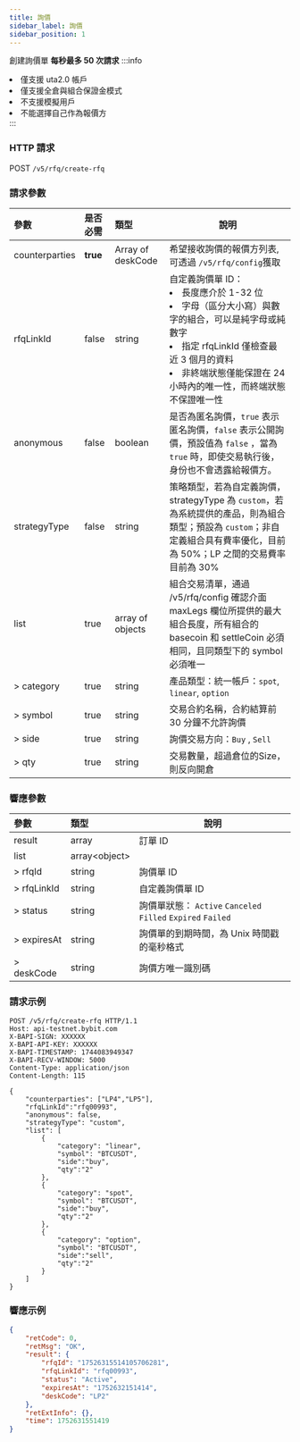 ```yaml
---
title: 詢價
sidebar_label: 詢價
sidebar_position: 1
---
```

創建詢價單 **每秒最多 50 次請求**
:::info
<li>僅支援 uta2.0 帳戶</li><li>僅支援全倉與組合保證金模式</li><li>不支援模擬用戶</li><li>不能選擇自己作為報價方</li>
:::

### HTTP 請求
POST `/v5/rfq/create-rfq`

### 請求參數
| 參數 | 是否必需 | 類型 | 說明 |
|:----- |:-------|:-----|------ |
|counterparties |**true** |Array of deskCode |希望接收詢價的報價方列表,可透過 `/v5/rfq/config`獲取|
|rfqLinkId |false |string |自定義詢價單 ID： <li>長度應介於 1-32 位 </li> <li>字母（區分大小寫）與數字的組合，可以是純字母或純數字 </li> <li>指定 rfqLinkId 僅檢查最近 3 個月的資料 </li><li>非終端狀態僅能保證在 24 小時內的唯一性，而終端狀態不保證唯一性 </li>|
|anonymous |false |boolean |是否為匿名詢價，`true` 表示匿名詢價，`false` 表示公開詢價，預設值為 `false` ，當為 `true` 時，即使交易執行後，身份也不會透露給報價方。|
|strategyType |false |string |策略類型，若為自定義詢價，strategyType 為 `custom`，若為系統提供的產品，則為組合類型；預設為 `custom`；非自定義組合具有費率優化，目前為 50%；LP 之間的交易費率目前為 30%|
|list |true |array of objects |組合交易清單，通過 /v5/rfq/config 確認介面 maxLegs 欄位所提供的最大組合長度，所有組合的 basecoin 和 settleCoin 必須相同，且同類型下的 symbol 必須唯一|
|> category |true |string |產品類型：統一帳戶：`spot`, `linear`, `option` |
|> symbol |true |string |交易合約名稱，合約結算前 30 分鐘不允許詢價 |
|> side |true |string |詢價交易方向：`Buy` , `Sell` |
|> qty |true |string |交易數量，超過倉位的Size，則反向開倉 |

### 響應參數
| 參數 | 類型 | 說明 |
|:----- |:-----|----- |
|result |array |訂單 ID |
|list |array&lt;object&gt; ||
|> rfqId |string |詢價單 ID |
|> rfqLinkId |string |自定義詢價單 ID |
|> status |string |詢價單狀態： `Active` `Canceled` `Filled` `Expired` `Failed` |
|> expiresAt |string |詢價單的到期時間，為 Unix 時間戳的毫秒格式 |
|> deskCode |string |詢價方唯一識別碼 |

### 請求示例

```http
POST /v5/rfq/create-rfq HTTP/1.1
Host: api-testnet.bybit.com
X-BAPI-SIGN: XXXXXX
X-BAPI-API-KEY: XXXXXX
X-BAPI-TIMESTAMP: 1744083949347
X-BAPI-RECV-WINDOW: 5000
Content-Type: application/json
Content-Length: 115

{
    "counterparties": ["LP4","LP5"],
    "rfqLinkId":"rfq00993",
    "anonymous": false,
    "strategyType": "custom",
    "list": [
        {
            "category": "linear",
            "symbol": "BTCUSDT",
            "side":"buy",
            "qty":"2"
        },
        {
            "category": "spot",
            "symbol": "BTCUSDT",
            "side":"buy",
            "qty":"2"
        },
        {
            "category": "option",
            "symbol": "BTCUSDT",
            "side":"sell",
            "qty":"2"
        }
    ]
}

```

### 響應示例

```json
{
    "retCode": 0,
    "retMsg": "OK",
    "result": {
        "rfqId": "17526315514105706281",
        "rfqLinkId": "rfq00993",
        "status": "Active",
        "expiresAt": "1752632151414",
        "deskCode": "LP2"
    },
    "retExtInfo": {},
    "time": 1752631551419
}
```
